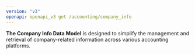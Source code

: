 ```yaml
---
version: "v3"
openapi: openapi_v3 get /accounting/company_info
---
```


**The Company Info Data Model** is designed to simplify the management and retrieval of company-related information across various accounting platforms.
